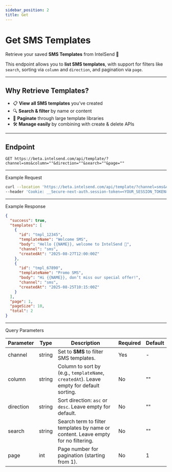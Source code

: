 ```yaml
---
sidebar_position: 2
title: Get
---
```



# Get SMS Templates

Retrieve your saved **SMS Templates** from IntelSend 🚀

This endpoint allows you to **list SMS templates**, with support for filters like `search`, sorting via `column` and `direction`, and pagination via `page`.

---

## Why Retrieve Templates?

- 📋 **View all SMS templates** you’ve created
- 🔍 **Search & filter** by name or content
- 📑 **Paginate** through large template libraries
- 🛠️ **Manage easily** by combining with create & delete APIs

---

## Endpoint

```http
GET https://beta.intelsend.com/api/template/?channel=sms&column=""&direction=""&search=""&page=""
```

---

Example Request

```bash
curl --location 'https://beta.intelsend.com/api/template/?channel=sms&column=%22%22&direction=%22%22&search=%22%22&page=%22%22' \
--header 'Cookie: __Secure-next-auth.session-token=<YOUR_SESSION_TOKEN>'

```

---

Example Response

```json
{
  "success": true,
  "templates": [
    {
      "id": "tmpl_12345",
      "templateName": "Welcome SMS",
      "body": "Hello {{NAME}}, welcome to IntelSend 🚀",
      "channel": "sms",
      "createdAt": "2025-08-27T12:00:00Z"
    },
    {
      "id": "tmpl_67890",
      "templateName": "Promo SMS",
      "body": "Hi {{NAME}}, don’t miss our special offer!",
      "channel": "sms",
      "createdAt": "2025-08-25T10:15:00Z"
    }
  ],
  "page": 1,
  "pageSize": 10,
  "total": 2
}
```

---

Query Parameters

| Parameter | Type   | Description                                                                             | Required | Default |
| --------- | ------ | --------------------------------------------------------------------------------------- | -------- | ------- |
| channel   | string | Set to **SMS** to filter SMS templates.                                                 | Yes      | -       |
| column    | string | Column to sort by (e.g., `templateName`, `createdAt`). Leave empty for default sorting. | No       | ""      |
| direction | string | Sort direction: `asc` or `desc`. Leave empty for default.                               | No       | ""      |
| search    | string | Search term to filter templates by name or content. Leave empty for no filtering.       | No       | ""      |
| page      | int    | Page number for pagination (starting from 1).                                           | No       | 1       |
